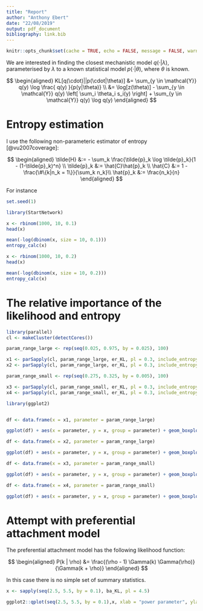 ```yaml
---
title: "Report"
author: "Anthony Ebert"
date: "22/08/2019"
output: pdf_document
bibliography: link.bib
---
```


```r
knitr::opts_chunk$set(cache = TRUE, echo = FALSE, message = FALSE, warning = FALSE)
```

We are interested in finding the closest mechanistic model $q(\cdot|\lambda)$, parameterised by $\lambda$ to a known statistical model $p(\cdot|\theta)$, where $\theta$ is known. 

$$
\begin{aligned}
KL[q(\cdot)||p(\cdot|\theta)] &= \sum_{y \in \mathcal{Y}} q(y) \log \frac{ q(y) }{p(y|\theta)} \\
&= \log[z(\theta)] - \sum_{y \in \mathcal{Y}} q(y) \left[ \sum_i \theta_i s_i(y) \right] + \sum_{y \in \mathcal{Y}} q(y) \log q(y) 
\end{aligned}
$$

# Entropy estimation

I use the following non-parameteric estimator of entropy [@vu2007coverage]:

$$
\begin{aligned}
\tilde{H} &:= - \sum_k \frac{\tilde{p}_k \log \tilde{p}_k}{1 - (1-\tilde{p}_k)^n} \\
\tilde{p}_k &:= \hat{C}\hat{p}_k \\
\hat{C} &:= 1 - \frac{\#\{k|n_k = 1\}}{\sum_k n_k}\\
\hat{p}_k &:= \frac{n_k}{n}
\end{aligned}
$$

For instance

```r
set.seed(1)

library(StartNetwork)

x <- rbinom(1000, 10, 0.1)
head(x)

mean(-log(dbinom(x, size = 10, 0.1)))
entropy_calc(x)

x <- rbinom(1000, 10, 0.2)
head(x)

mean(-log(dbinom(x, size = 10, 0.2)))
entropy_calc(x)

```

# The relative importance of the likelihood and entropy

```r
library(parallel)
cl <- makeCluster(detectCores())

param_range_large <- rep(seq(0.025, 0.975, by = 0.025), 100)

x1 <- parSapply(cl, param_range_large, er_KL, pl = 0.3, include_entropy = TRUE, replicates = 1000)
x2 <- parSapply(cl, param_range_large, er_KL, pl = 0.3, include_entropy = FALSE, replicates = 1000)

param_range_small <- rep(seq(0.275, 0.325, by = 0.005), 100)

x3 <- parSapply(cl, param_range_small, er_KL, pl = 0.3, include_entropy = TRUE, replicates = 1000)
x4 <- parSapply(cl, param_range_small, er_KL, pl = 0.3, include_entropy = FALSE, replicates = 1000)


```


```r
library(ggplot2)


df <- data.frame(x = x1, parameter = param_range_large)

ggplot(df) + aes(x = parameter, y = x, group = parameter) + geom_boxplot()

```

```r


df <- data.frame(x = x2, parameter = param_range_large)

ggplot(df) + aes(x = parameter, y = x, group = parameter) + geom_boxplot()
```


```r


df <- data.frame(x = x3, parameter = param_range_small)

ggplot(df) + aes(x = parameter, y = x, group = parameter) + geom_boxplot()
```


```r

df <- data.frame(x = x4, parameter = param_range_small)

ggplot(df) + aes(x = parameter, y = x, group = parameter) + geom_boxplot()

```


# Attempt with preferential attachment model

The preferential attachment model has the following likelihood function:

$$
\begin{aligned}
P(k | \rho) &= \frac{(\rho - 1) \Gamma(k) \Gamma(\rho)}{\Gamma(k + \rho)}
\end{aligned}
$$

In this case there is no simple set of summary statistics. 

```r

x <- sapply(seq(2.5, 5.5, by = 0.1), ba_KL, pl = 4.5)

ggplot2::qplot(seq(2.5, 5.5, by = 0.1),x, xlab = "power parameter", ylab = "KL divergence") + ggplot2::geom_vline(aes(xintercept = x), data = data.frame(x = 4.5), col = "red")
```








